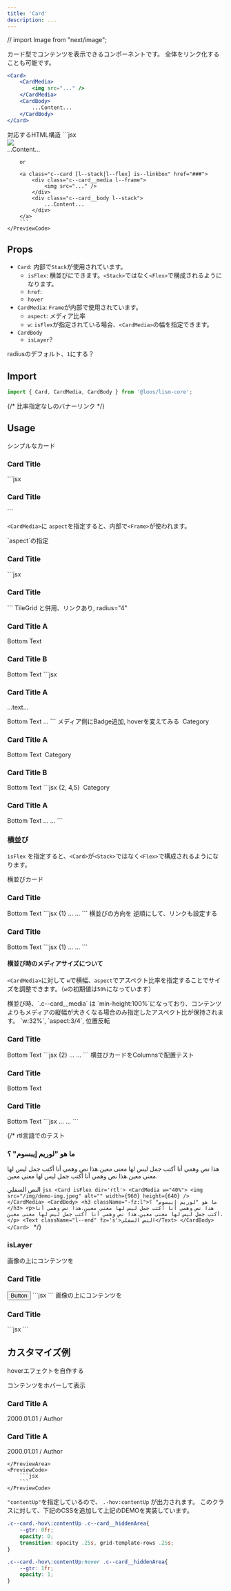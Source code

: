 ```yaml
---
title: 'Card'
description: ...
---
```


// import Image from "next/image";

カード型でコンテンツを表示できるコンポーネントです。 全体をリンク化することも可能です。

```jsx
<Card>
	<CardMedia>
		<img src="..." />
	</CardMedia>
	<CardBody>
		...Content...
	</CardBody>
</Card>
```

<Preview>
	<PreviewTitle>対応するHTML構造</PreviewTitle>
	<PreviewCode>
		```jsx
		<div class="c--card [l--stack|l--flex]">
			<div class="c--card__media l--frame">
				<img src="..." />
			</div>
			<div class="c--card__body l--stack">
				...Content...
			</div>
		</div>

		or

		<a class="c--card [l--stack|l--flex] is--linkbox" href="###">
			<div class="c--card__media l--frame">
				<img src="..." />
			</div>
			<div class="c--card__body l--stack">
				...Content...
			</div>
		</a>
		```
	</PreviewCode>
</Preview>


## Props

- `Card`: 内部で`Stack`が使用されています。
	- `isFlex`: 横並びにできます。`<Stack>`ではなく`<Flex>`で構成されるようになります。
	- `href`:
	- `hover`
- `CardMedia`: `Frame`が内部で使用されています。
	- `aspect`: メディア比率
	- `w`: `isFlex`が指定されている場合、`<CardMedia>`の幅を指定できます。
- `CardBody`
	- `isLayer`?

radiusのデフォルト、`1`にする？


## Import

```js
import { Card, CardMedia, CardBody } from '@loos/lism-core';
```


{/* <Preview>
	<PreviewTitle>比率指定なしのバナーリンク</PreviewTitle>
	<PreviewArea p={20} resize>
		<Box fz='fluid'>
			<DammyText  />
		</Box>
	</PreviewArea>
</Preview> */}


## Usage

<Preview>
	<PreviewTitle>シンプルなカード</PreviewTitle>
	<PreviewArea p={30} maxW="32em">
		<Card>
			<CardMedia aspect="2/1">
				<img src="/img/demo-img.jpeg" alt="" loading="lazy" width={960} height={640} />
			</CardMedia>
			<CardBody>
				<h3 className="-fz:l">Card Title</h3>
				<DammyText lang='ja' length='m' />
			</CardBody>
		</Card>
	</PreviewArea>
	<PreviewCode>
		```jsx
		<Card>
			<CardMedia aspect="2/1">
				<img src="/img/demo-img.jpeg" alt="" loading="lazy" width={960} height={640} />
			</CardMedia>
			<CardBody>
				<h3 className="-fz:l">Card Title</h3>
				<DammyText />
			</CardBody>
		</Card>
		```
	</PreviewCode>
</Preview>


`<CardMedia>`に `aspect`を指定すると、内部で`<Frame>`が使われます。

<Preview>
	<PreviewTitle>`aspect`の指定</PreviewTitle>
	<PreviewArea p={30} maxW="32em">
		<Card>
			<CardMedia aspect="2/1">
				<img src="/img/demo-img.jpeg" alt="" loading="lazy" width={960} height={640} />
			</CardMedia>
			<CardBody>
				<h3 className="-fz:l">Card Title</h3>
				<DammyText lang='ja' length='m' />
			</CardBody>
		</Card>
	</PreviewArea>
	<PreviewCode>
	```jsx
	<Card>
		<CardMedia aspect="2/1">
			<img src="/img/demo-img.jpeg" alt="" loading="lazy" width={960} height={640} />
		</CardMedia>
		<CardBody>
			<h3 className="-fz:l">Card Title</h3>
			<DammyText />
		</CardBody>
	</Card>
	```
	</PreviewCode>
</Preview>



<Preview>
	<PreviewTitle>TileGrid と併用、リンクあり, radius="4"</PreviewTitle>
	<PreviewArea resize p={20}>
		<TileGrid itemMinW="20rem" gap={20}>
			<Card href="#card-demo" radius="4">
				<CardMedia aspect="16/9">
					<img src="/img/demo-img.jpeg" alt="" width={960} height={640} />
				</CardMedia>
				<CardBody>
					<h3 className="-fz:l">Card Title A</h3>
					<DammyText />
					<Text ta="right" mt="auto" fz="s">Bottom Text</Text>
				</CardBody>
			</Card>
			<Card href="#card-demo" radius="4">
				<CardMedia aspect="16/9">
					<img src="/img/demo-img.jpeg" alt="" width={960} height={640} />
				</CardMedia>
				<CardBody>
					<h3 className="-fz:l">Card Title B</h3>
					<DammyText length="m" />
					<Text ta="right" mt="auto" fz="s">Bottom Text</Text>
				</CardBody>
			</Card>
		</TileGrid>
	</PreviewArea>
	<PreviewCode>
		```jsx
		<TileGrid itemMinW="20rem" gap={20}>
			<Card href="#card-demo" radius="4">
				<CardMedia aspect="16/9">
					<img src="/img/demo-img.jpeg" alt="" width={960} height={640} />
				</CardMedia>
				<CardBody lh="s">
					<h3 className="-fz:l">Card Title A</h3>
					<p>...text...</p>
					<Text ta="right" mt="auto" fz="s">Bottom Text</Text>
				</CardBody>
			</Card>
			<Card>...</Card>
		</TileGrid>
		```
	</PreviewCode>
</Preview>



<Preview>
	<PreviewTitle>メディア側にBadge追加, hoverを変えてみる</PreviewTitle>
	<PreviewArea resize p={20}>
		<TileGrid itemMinW="20rem" gap={20}>
			<Card href="#card-demo" radius="1" hover={["shadow", "up", "mediaBright"]}>
				<CardMedia aspect="2/1">
					<img className="is--transitionMedia" src="/img/demo-img.jpeg" alt="" width={960} height={640} />
					<Badge keycolor="black" pos="absolute" top="0" right="0">Category</Badge>
				</CardMedia>
				<CardBody lh="s">
					<h3 className="-fz:l">Card Title A</h3>
					<DammyText />
					<Text ta="right" mt="auto" pt="10" fz="s">Bottom Text</Text>
				</CardBody>
			</Card>
			<Card href="#card-demo" radius="1" hover={["shadow", "up", "mediaBright"]}>
				<CardMedia aspect="2/1">
					<img className="is--transitionMedia" src="/img/demo-img.jpeg" alt="" width={960} height={640} />
					<Badge keycolor="black" pos="absolute" top="0" right="0">Category</Badge>
				</CardMedia>
				<CardBody lh="s">
					<h3 className="-fz:l">Card Title B</h3>
					<DammyText length="m" />
					<Text ta="right" mt="auto" pt="10" fz="s">Bottom Text</Text>
				</CardBody>
			</Card>
		</TileGrid>
	</PreviewArea>
	<PreviewCode>
		```jsx {2, 4,5}
		<TileGrid itemMinW="20rem" gap={20}>
			<Card href="#card-demo" radius="1" hover={["shadow", "up", "mediaBright"]}>
				<CardMedia aspect="2/1">
					<img className="is--transitionMedia" src="/img/demo-img.jpeg" alt="" width={960} height={640} />
					<Badge keycolor="black" pos="absolute" top="0" right="0">Category</Badge>
				</CardMedia>
				<CardBody lh="s">
					<h3 className="-fz:l">Card Title A</h3>
					<DammyText />
					<Text ta="right" mt="auto" pt="10" fz="s">Bottom Text</Text>
				</CardBody>
			</Card>
			<Card href="#card-demo" radius="1" hover={["shadow", "up", "mediaBright"]}>
				...
			</Card>
			<Card>...</Card>
		</TileGrid>
		```
	</PreviewCode>
</Preview>



### 横並び

`isFlex` を指定すると、`<Card>`が`<Stack>`ではなく`<Flex>`で構成されるようになります。

<Preview>
	<PreviewTitle>横並びカード</PreviewTitle>
	<PreviewArea p={20} maxW="40em">
			<Card isFlex>
				<CardMedia>
					<img src="/img/demo-img.jpeg" alt="" loading="lazy" width={960} height={640} />
				</CardMedia>
				<CardBody>
					<h3 className="-fz:l">Card Title</h3>
					<DammyText/>
					<Text className="l--end" fz='s'>Bottom Text</Text>
				</CardBody>
			</Card>
	</PreviewArea>
	<PreviewCode>
		```jsx {1}
		<Card isFlex>
			<CardMedia>
				...
			</CardMedia>
			<CardBody>
				...
			</CardBody>
		</Card>
		```
	</PreviewCode>
</Preview>


<Preview>
	<PreviewTitle>横並びの方向を 逆順にして、リンクも設定する</PreviewTitle>
	<PreviewArea p={20} maxW="40em">
			<Card isFlex direction="row-reverse" href="###">
				<CardMedia>
					<img src="/img/demo-img.jpeg" alt="" loading="lazy" width={960} height={640} />
				</CardMedia>
				<CardBody>
					<h3 className="-fz:l">Card Title</h3>
					<DammyText/>
					<Text className="l--end" fz='s'>Bottom Text</Text>
				</CardBody>
			</Card>
	</PreviewArea>
	<PreviewCode>
		```jsx {1}
		<Card isFlex direction="row-reverse" href="###">
			<CardMedia>
				...
			</CardMedia>
			<CardBody>
				...
			</CardBody>
		</Card>
		```
	</PreviewCode>
</Preview>


#### 横並び時のメディアサイズについて

`<CardMedia>`に対して `w`で横幅、`aspect`でアスペクト比率を指定することでサイズを調整できます。（`w`の初期値は`50%`になっています）


<Alert preset="info">
横並び時、`.c--card__media` は `min-height:100%`になっており、コンテンツよりもメディアの縦幅が大きくなる場合のみ指定したアスペクト比が保持されます。
</Alert>

<Preview>
	<PreviewTitle>`w:32%`, `aspect:3/4`, 位置反転</PreviewTitle>
	<PreviewArea p={20} maxW="40em" resize>
		<Card isFlex>
			<CardMedia w="32%" aspect="3/4">
				<img src="/img/demo-img.jpeg" alt="" width={960} height={640} />
			</CardMedia>
			<CardBody>
				<h3 className="-fz:l">Card Title</h3>
				<DammyText/>
				<Text className="l--end" fz='s'>Bottom Text</Text>
			</CardBody>
		</Card>
	</PreviewArea>
	<PreviewCode>
		```jsx {2}
		<Card isFlex>
			<CardMedia w="32%" aspect="3/4">
				...
			</CardMedia>
			<CardBody>
				...
			</CardBody>
		</Card>
		```
	</PreviewCode>
</Preview>

<Preview>
	<PreviewTitle>横並びカードをColumnsで配置テスト</PreviewTitle>
	<PreviewArea p={20} resize>
		<Columns cols={[1, null, 2]} gap={20}>
			<Card isFlex>
				<CardMedia w="40%">
					<img src="/img/demo-img.jpeg" alt="" width={960} height={640} />
				</CardMedia>
				<CardBody gap={10} lh='s'>
					<h3 className="-fz:l">Card Title</h3>
					<DammyText/>
					<Text className="l--end" fz='s'>Bottom Text</Text>
				</CardBody>
			</Card>
			<Card isFlex>
				<CardMedia w="40%">
					<img src="/img/demo-img.jpeg" alt="" width={960} height={640} />
				</CardMedia>
				<CardBody gap={10} lh='s'>
					<h3 className="-fz:l">Card Title</h3>
					<DammyText/>
					<Text className="l--end" fz='s'>Bottom Text</Text>
				</CardBody>
			</Card>
		</Columns>
	</PreviewArea>
	<PreviewCode>
		```jsx
		<Columns cols={[1, null, 2]} gap={20}>
			<Card isFlex>
				<CardMedia w="40%" media={...} />
				<CardBody>
					...
				</CardBody>
			</Card>
			<Card isFlex>
				<CardMedia w="40%" media={...} />
				<CardBody>
					...
				</CardBody>
			</Card>
		</Columns>
		```
	</PreviewCode>
</Preview>

{/* <Preview>
	<PreviewTitle>rtl言語でのテスト</PreviewTitle>
	<PreviewArea p={20} maxW="40em">
		<Card isFlex dir='rtl'>
			<CardMedia w="40%">
				<img src="/img/demo-img.jpeg" alt="" width={960} height={640} />
			</CardMedia>
			<CardBody>
				<h3 className="-fz:l">ما هو "لوريم إيبسوم" ؟</h3>
				<p>هذا نص وهمي أنا أكتب جمل ليس لها معنى معين.هذا نص وهمي أنا أكتب جمل ليس لها معنى معين.هذا نص وهمي أنا أكتب جمل ليس لها معنى معين.</p>
				<Text className="l--end" fz='s'>النص السفلي</Text>
			</CardBody>
		</Card>
	</PreviewArea>
	<PreviewCode>
		```jsx
		<Card isFlex dir='rtl'>
			<CardMedia w="40%">
				<img src="/img/demo-img.jpeg" alt="" width={960} height={640} />
			</CardMedia>
			<CardBody>
				<h3 className="-fz:l">ما هو "لوريم إيبسوم" ؟</h3>
				<p>هذا نص وهمي أنا أكتب جمل ليس لها معنى معين.هذا نص وهمي أنا أكتب جمل ليس لها معنى معين.هذا نص وهمي أنا أكتب جمل ليس لها معنى معين.</p>
				<Text className="l--end" fz='s'>النص السفلي</Text>
			</CardBody>
		</Card>
		```
	</PreviewCode>
</Preview> */}


### isLayer

<Preview>
	<PreviewTitle>画像の上にコンテンツを</PreviewTitle>
	<PreviewArea p={30} maxW="32em">
		<Card shadow="3">
			<CardMedia aspect="16/9">
				<img src="/img/demo-img.jpeg" alt="" width={960} height={640} />
				<FilterLayer bgc="rgba(255,255,255,0.5)" blur="3px" brightness={1.2}/>
			</CardMedia>
			<CardBody isLayer size='cover'>
				<Stack h="100%" gap={20}>
					<h3 className="-fz:l">Card Title</h3>
					<DammyText />
					<Button className="is--end" href="#button-test" radius="99" hover="fade">Button</Button>
				</Stack>
			</CardBody>
		</Card>
	</PreviewArea>
	<PreviewCode>
		```jsx
		```
	</PreviewCode>
</Preview>

<Preview>
	<PreviewTitle>画像の上にコンテンツを</PreviewTitle>
	<PreviewArea p={30} maxW="32em">
		<Card shadow="3" href="#card-test">
			<CardMedia aspect="4/3">
				<img src="/img/demo-img.jpeg" alt="" width={960} height={640} />
			</CardMedia>
			<CardBody isLayer position='bottom' w='100%' size="contain" z='0'>
				<FilterLayer bgc="rgba(255,255,255,0.6)" blur="3px" brightness={1.2} z='-1'/>
				<Stack h="100%" gap={10}>
					<h3 className="-fz:r">Card Title</h3>
					<DammyText fz='s'/>
				</Stack>
			</CardBody>
		</Card>
	</PreviewArea>
	<PreviewCode>
		```jsx
		```
	</PreviewCode>
</Preview>


## カスタマイズ例

hoverエフェクトを自作する

<Preview>
	<PreviewTitle>コンテンツをホバーして表示</PreviewTitle>
	<PreviewArea resize p={20}>
		<TileGrid itemMinW="20rem" gap={20}>
			<Card href="#card-demo" radius="1" hover={["contentUp", "mediaZoom"]}>
				<CardMedia aspect="4/3">
					<img src="/img/demo-img.jpeg" alt="" width={960} height={640} />
				</CardMedia>
				<CardBody isLayer position='bottom' w='100%' p={0} size="contain">
					<FilterLayer blur="4px" brightness={1.2}/>
					<Box pos="relative" z="1" p='box' bgc="rgba(255,255,255,0.5)" c="black">
						<h3 className="-fz:r">Card Title A</h3>
						<Grid className="c--card__hiddenArea">
							<Box ov="hidden">
								<DammyText  py={10} fz="s" lh="1.5" opacity=".75" />
							</Box>
						</Grid>
						<Text fz="s" opacity=".75">2000.01.01 / Author</Text>
					</Box>
				</CardBody>
			</Card>
			<Card href="#card-demo" radius="1" hover={["contentUp", "mediaZoom"]}>
				<CardMedia aspect="4/3">
					<img src="/img/demo-img.jpeg" alt="" width={960} height={640} />
				</CardMedia>
				<CardBody isLayer position='bottom' w='100%' p={0} size="contain">
					<FilterLayer blur="4px" brightness={1.2}/>
					<Box pos="relative" z="1" p='box' bgc="rgba(255,255,255,0.5)" c="black">
						<h3 className="-fz:r">Card Title A</h3>
						<Grid className="c--card__hiddenArea">
							<Box ov="hidden">
								<DammyText  py={10} fz="s" lh="1.5" opacity=".75" />
							</Box>
						</Grid>
						<Text fz="s" opacity=".75">2000.01.01 / Author</Text>
					</Box>
				</CardBody>
			</Card>
		</TileGrid>

	</PreviewArea>
	<PreviewCode>
		```jsx
		```
	</PreviewCode>
</Preview>

`"contentUp"`を指定しているので、 `.-hov:contentUp` が出力されます。
このクラスに対して、下記のCSSを追加して上記のDEMOを実装しています。

```scss
.c--card.-hov\:contentUp .c--card__hiddenArea{
	--gtr: 0fr;
	opacity: 0;
	transition: opacity .25s, grid-template-rows .25s;
}

.c--card.-hov\:contentUp:hover .c--card__hiddenArea{
	--gtr: 1fr;
	opacity: 1;
}
```
